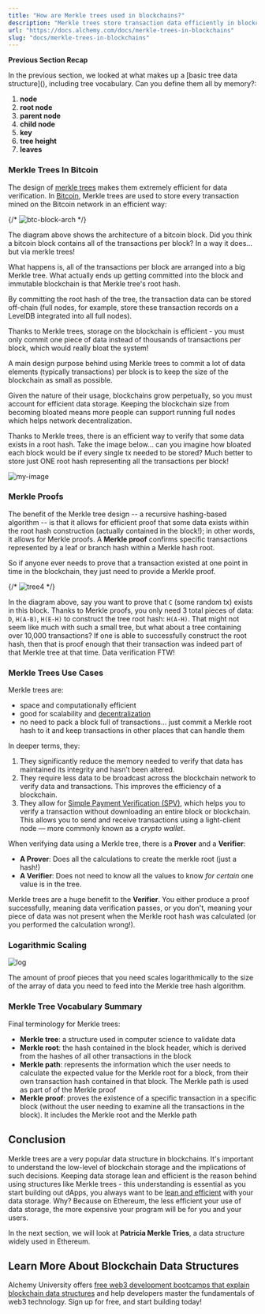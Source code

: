 ```yaml
---
title: "How are Merkle trees used in blockchains?"
description: "Merkle trees store transaction data efficiently in blockchains. The root hash is committed, reducing blockchain size. Merkle proofs verify data efficiently. They are space and computationally efficient, good for scalability and decentralization."
url: "https://docs.alchemy.com/docs/merkle-trees-in-blockchains"
slug: "docs/merkle-trees-in-blockchains"
---
```


**Previous Section Recap**

In the previous section, we looked at what makes up a \[basic tree data structure]\(), including tree vocabulary. Can you define them all by memory?:

1. **node**
2. **root node**
3. **parent node**
4. **child node**
5. **key**
6. **tree height**
7. **leaves**

### Merkle Trees In Bitcoin

The design of [merkle trees](/docs/what-are-merkle-trees) makes them extremely efficient for data verification. In [Bitcoin](/docs/proof-of-work), Merkle trees are used to store every transaction mined on the Bitcoin network in an efficient way:

{/* ![btc-block-arch](Bitcoin-block-structure.ppm) */}

The diagram above shows the architecture of a bitcoin block. Did you think a bitcoin block contains all of the transactions per block? In a way it does... but via merkle trees!

What happens is, all of the transactions per block are arranged into a big Merkle tree. What actually ends up getting committed into the block and immutable blockchain is that Merkle tree's root hash.

By committing the root hash of the tree, the transaction data can be stored off-chain (full nodes, for example, store these transaction records on a LevelDB integrated into all full nodes).

Thanks to Merkle trees, storage on the blockchain is efficient - you must only commit one piece of data instead of thousands of transactions per block, which would really bloat the system!

<Info>
  A main design purpose behind using Merkle trees to commit a lot of data elements (typically transactions) per block is to keep the size of the blockchain as small as possible.

  Given the nature of their usage, blockchains grow perpetually, so you must account for efficient data storage. Keeping the blockchain size from becoming bloated means more people can support running full nodes which helps network decentralization.
</Info>

Thanks to Merkle trees, there is an efficient way to verify that some data exists in a root hash. Take the image below... can you imagine how bloated each block would be if every single tx needed to be stored? Much better to store just ONE root hash representing all the transactions per block!

![my-image](Screen_Shot_2022-11-30_at_12.22.06_PM.png)

### Merkle Proofs

The benefit of the Merkle tree design -- a recursive hashing-based algorithm -- is that it allows for efficient proof that some data exists within the root hash construction (actually contained in the block!); in other words, it allows for Merkle proofs. A **Merkle proof** confirms specific transactions represented by a leaf or branch hash within a Merkle hash root.

So if anyone ever needs to prove that a transaction existed at one point in time in the blockchain, they just need to provide a Merkle proof.

{/* ![tree4](proof-c.png) */}

In the diagram above, say you want to prove that `C` (some random tx) exists in this block. Thanks to Merkle proofs, you only need 3 total pieces of data: `D`, `H(A-B)`, `H(E-H)` to construct the tree root hash: `H(A-H)`. That might not seem like much with such a small tree, but what about a tree containing over 10,000 transactions? If one is able to successfully construct the root hash, then that is proof enough that their transaction was indeed part of that Merkle tree at that time. Data verification FTW!

### Merkle Trees Use Cases

Merkle trees are:

* space and computationally efficient
* good for scalability and [decentralization](/docs/what-are-blockchain-networks)
* no need to pack a block full of transactions… just commit a Merkle root hash to it and keep transactions in other places that can handle them

In deeper terms, they:

1. They significantly reduce the memory needed to verify that data has maintained its integrity and hasn’t been altered.
2. They require less data to be broadcast across the blockchain network to verify data and transactions. This improves the efficiency of a blockchain.
3. They allow for [Simple Payment Verification (SPV)](https://wiki.bitcoinsv.io/index.php/Simplified_Payment_Verification), which helps you to verify a transaction without downloading an entire block or blockchain. This allows you to send and receive transactions using a light-client node — more commonly known as a *crypto wallet*.

When verifying data using a Merkle tree, there is a **Prover** and a **Verifier**:

* **A Prover**: Does all the calculations to create the merkle root (just a hash!)
* **A Verifier**: Does not need to know all the values to know *for certain* one value is in the tree.

Merkle trees are a huge benefit to the **Verifier**. You either produce a proof successfully, meaning data verification passes, or you don't, meaning your piece of data was not present when the Merkle root hash was calculated (or you performed the calculation wrong!).

### Logarithmic Scaling

![log](Screen_Shot_2022-10-30_at_6.51.12_PM.png)

The amount of proof pieces that you need scales logarithmically to the size of the array of data you need to feed into the Merkle tree hash algorithm.

### Merkle Tree Vocabulary Summary

Final terminology for Merkle trees:

* **Merkle tree**: a structure used in computer science to validate data
* **Merkle root**: the hash contained in the block header, which is derived from the hashes of all other transactions in the block
* **Merkle path**: represents the information which the user needs to calculate the expected value for the Merkle root for a block, from their own transaction hash contained in that block. The Merkle path is used as part of of the Merkle proof
* **Merkle proof**: proves the existence of a specific transaction in a specific block (without the user needing to examine all the transactions in the block). It includes the Merkle root and the Merkle path

## Conclusion

Merkle trees are a very popular data structure in blockchains. It's important to understand the low-level of blockchain storage and the implications of such decisions. Keeping data storage lean and efficient is the reason behind using structures like Merkle trees - this understanding is essential as you start building out dApps, you always want to be [lean and efficient](/docs/ethereum-gas) with your data storage. Why? Because on Ethereum, the less efficient your use of data storage, the more expensive your program will be for you and your users.

In the next section, we will look at **Patricia Merkle Tries**, a data structure widely used in Ethereum.

## Learn More About Blockchain Data Structures

Alchemy University offers [free web3 development bootcamps that explain blockchain data structures](https://university.alchemy.com/ethereum) and help developers master the fundamentals of web3 technology. Sign up for free, and start building today!

